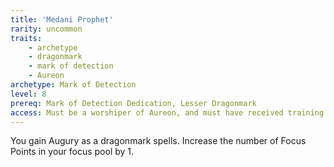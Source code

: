 ```yaml
---
title: 'Medani Prophet'
rarity: uncommon
traits:
    - archetype
    - dragonmark
    - mark of detection
    - Aureon
archetype: Mark of Detection
level: 8
prereq: Mark of Detection Dedication, Lesser Dragonmark
access: Must be a worshiper of Aureon, and must have received training from the Voice of Aureon.
---
```


You gain Augury as a dragonmark spells. Increase the number of Focus Points in your focus pool by 1.
